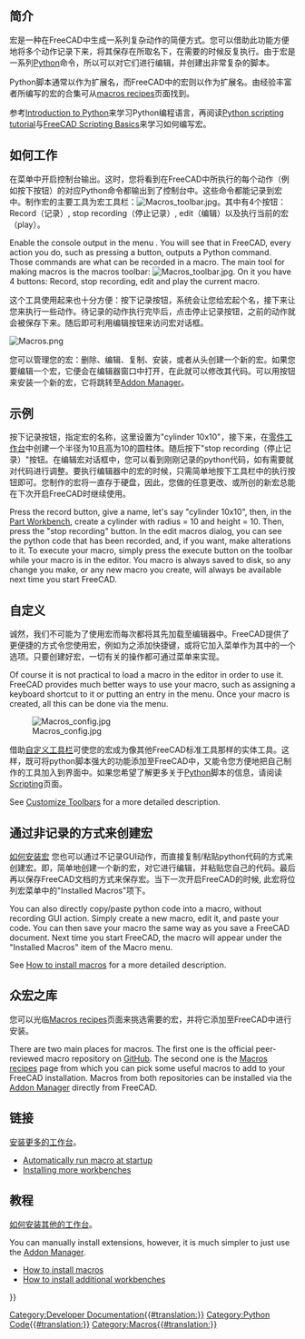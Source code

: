 <languages/>

{{Docnav
|[[Scripting_and_macros|Scripting and macros]]
|[[Scripts|Scripts]]
}}

{{TOCright}}

<span id="Introduction"></span>
== 简介 ==

<div class="mw-translate-fuzzy">
宏是一种在FreeCAD中生成一系列复杂动作的简便方式。您可以借助此功能方便地将多个动作记录下来，将其保存在所取名下，在需要的时候反复执行。由于宏是一系列[[Python]]命令，所以可以对它们进行编辑，并创建出非常复杂的脚本。
</div>

<div class="mw-translate-fuzzy">
Python脚本通常以{{incode|.py}}作为扩展名，而FreeCAD中的宏则以{{incode|.FCMacro}}作为扩展名。由经验丰富者所编写的宏的合集可从[[macros recipes]]页面找到。
</div>

<div class="mw-translate-fuzzy">
参考[[Introduction to Python]]来学习Python编程语言，再阅读[[Python scripting tutorial]]与[[FreeCAD Scripting Basics]]来学习如何编写宏。
</div>

<span id="How_it_works"></span>
<div class="mw-translate-fuzzy">
== 如何工作 ==
在{{MenuCommand|Edit → Preferences → General → Macro → Show scripts commands in python console}}菜单中开启控制台输出。这时，您将看到在FreeCAD中所执行的每个动作（例如按下按钮）的对应Python命令都输出到了控制台中。这些命令都能记录到宏中。制作宏的主要工具为宏工具栏：[[Image:Macros_toolbar.jpg]]。其中有4个按钮：Record（记录）, stop recording（停止记录）, edit（编辑）以及执行当前的宏（play）。
</div>

Enable the console output in the menu {{MenuCommand|Edit → Preferences → Python → Macro → Show scripts commands in python console}}. You will see that in FreeCAD, every action you do, such as pressing a button, outputs a Python command. Those commands are what can be recorded in a macro. The main tool for making macros is the macros toolbar: [[Image:Macros_toolbar.jpg]]. On it you have 4 buttons: Record, stop recording, edit and play the current macro.

这个工具使用起来也十分方便：按下记录按钮，系统会让您给宏起个名，接下来让您来执行一些动作。待记录的动作执行完毕后，点击停止记录按钮，之前的动作就会被保存下来。随后即可利用编辑按钮来访问宏对话框。

[[Image:Macros.png]]
{{Caption|宏对话框, 列举了系统中存在的宏}}

<div class="mw-translate-fuzzy">
您可以管理您的宏：删除、编辑、复制、安装，或者从头创建一个新的宏。如果您要编辑一个宏，它便会在编辑器窗口中打开，在此就可以修改其代码。可以用{{button|Addons...}}按钮来安装一个新的宏，它将跳转至[[Std_AddonMgr|Addon Manager]]。
</div>

<span id="Example"></span>
<div class="mw-translate-fuzzy">
== 示例 ==
按下记录按钮，指定宏的名称，这里设置为"cylinder 10x10"，接下来，在[[Part Workbench|零件工作台]]中创建一个半径为10且高为10的圆柱体。随后按下"stop recording（停止记录）"按钮。在编辑宏对话框中，您可以看到刚刚记录的python代码，如有需要就对代码进行调整。要执行编辑器中的宏的时候，只需简单地按下工具栏中的执行按钮即可。您制作的宏将一直存于硬盘，因此，您做的任意更改、或所创的新宏总能在下次开启FreeCAD时继续使用。
</div>

Press the record button, give a name, let's say "cylinder 10x10", then, in the [[Part_Workbench|Part Workbench]], create a cylinder with radius = 10 and height = 10. Then, press the "stop recording" button. In the edit macros dialog, you can see the python code that has been recorded, and, if you want, make alterations to it. To execute your macro, simply press the execute button on the toolbar while your macro is in the editor. You macro is always saved to disk, so any change you make, or any new macro you create, will always be available next time you start FreeCAD.

<span id="Customizing"></span>
<div class="mw-translate-fuzzy">
== 自定义 ==
诚然，我们不可能为了使用宏而每次都将其先加载至编辑器中。FreeCAD提供了更便捷的方式令您使用宏，例如为之添加快捷键，或将它加入菜单作为其中的一个选项。只要创建好宏，一切有关的操作都可通过{{MenuCommand|Tools → Customize}}菜单来实现。
</div>

Of course it is not practical to load a macro in the editor in order to use it. FreeCAD provides much better ways to use your macro, such as assigning a keyboard shortcut to it or putting an entry in the menu. Once your macro is created, all this can be done via the {{MenuCommand|Tools → Customize}} menu.

[[Image:Macros config.jpg]]

<div class="mw-translate-fuzzy">
借助[[Customize Toolbars|自定义工具栏]]可使您的宏成为像其他FreeCAD标准工具那样的实体工具。这样，既可将python脚本强大的功能添加至FreeCAD中，又能令您方便地把自己制作的工具加入到界面中。如果您希望了解更多关于[[Python]]脚本的信息，请阅读[[Scripting]]页面。
</div>

See [[Customize_Toolbars|Customize Toolbars]] for a more detailed description.

<span id="Creating_macros_without_recording"></span>
<div class="mw-translate-fuzzy">
== 通过非记录的方式来创建宏 ==
[[How to install macros|如何安装宏]] 您也可以通过不记录GUI动作，而直接复制/粘贴python代码的方式来创建宏。即，简单地创建一个新的宏，对它进行编辑，并粘贴您自己的代码。最后再以保存FreeCAD文档的方式来保存宏。当下一次开启FreeCAD的时候, 此宏将位列宏菜单中的"Installed Macros"项下。
</div>

You can also directly copy/paste python code into a macro, without recording GUI action. Simply create a new macro, edit it, and paste your code. You can then save your macro the same way as you save a FreeCAD document. Next time you start FreeCAD, the macro will appear under the "Installed Macros" item of the Macro menu.

See [[How_to_install_macros|How to install macros]] for a more detailed description.

<span id="Macro_repositories"></span>
<div class="mw-translate-fuzzy">
== 众宏之库 ==
您可以光临[[Macros recipes]]页面来挑选需要的宏，并将它添加至FreeCAD中进行安装。
</div>

There are two main places for macros. The first one is the official peer-reviewed macro repository on [https://github.com/FreeCAD/FreeCAD-macros GitHub]. The second one is the [[Macros_recipes|Macros recipes]] page from which you can pick some useful macros to add to your FreeCAD installation. Macros from both repositories can be installed via the [[Std_AddonMgr|Addon Manager]] directly from FreeCAD.

<span id="Additional_information"></span>
<div class="mw-translate-fuzzy">
== 链接 ==
[[Installing_more_workbenches|安装更多的工作台]]。
</div>

* [[Macro_at_Startup|Automatically run macro at startup]]
* [[Installing_more_workbenches|Installing more workbenches]]

<span id="Tutorials"></span>
<div class="mw-translate-fuzzy">
== 教程 ==
[[How_to_install_additional_workbenches|如何安装其他的工作台]]。
</div>

You can manually install extensions, however, it is much simpler to just use the [[Std_AddonMgr|Addon Manager]].
* [[How_to_install_macros|How to install macros]]
* [[How_to_install_additional_workbenches|How to install additional workbenches]]


{{Docnav
|[[Scripting_and_macros|Scripting and macros]]
|[[Scripts|Scripts]]
}}

{{Powerdocnavi{{#translation:}}}}
[[Category:Developer Documentation{{#translation:}}]]
[[Category:Python Code{{#translation:}}]]
[[Category:Macros{{#translation:}}]]